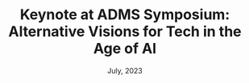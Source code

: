 ---
date: July, 2023
title: "Keynote at ADMS Symposium: Alternative Visions for Tech in the Age of AI"
excerpt: "The talk focused on the importance of civic tech to healthier digital futures"
url: https://twitter.com/AdmsCentre/status/1679277464797995011
tags: hi, how, are, you
---